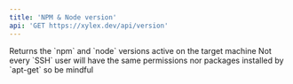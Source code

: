 ```yaml
---
title: 'NPM & Node version'
api: 'GET https://xylex.dev/api/version'
---
```


<Card title="Endpoint Description" icon="info" horizontal>
Returns the `npm` and `node` versions active on the target machine
</Card>

<Card title="SSH" icon="exclamation" horizontal>
Not every `SSH` user will have the same permissions nor packages installed by `apt-get` so be mindful
</Card>

